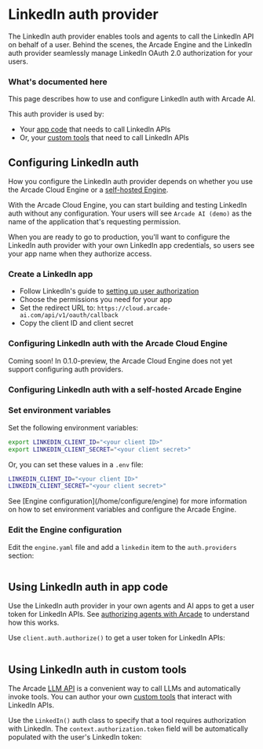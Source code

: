 # LinkedIn auth provider

The LinkedIn auth provider enables tools and agents to call the LinkedIn API on behalf of a user. Behind the scenes, the Arcade Engine and the LinkedIn auth provider seamlessly manage LinkedIn OAuth 2.0 authorization for your users.

### What's documented here

This page describes how to use and configure LinkedIn auth with Arcade AI.

This auth provider is used by:

- Your [app code](#using-linkedin-auth-in-your-app-code) that needs to call LinkedIn APIs
- Or, your [custom tools](#using-linkedin-auth-in-customtools) that need to call LinkedIn APIs

## Configuring LinkedIn auth

How you configure the LinkedIn auth provider depends on whether you use the Arcade Cloud Engine or a [self-hosted Engine](/home/install/overview).

With the Arcade Cloud Engine, you can start building and testing LinkedIn auth without any configuration. Your users will see `Arcade AI (demo)` as the name of the application that's requesting permission.

When you are ready to go to production, you'll want to configure the LinkedIn auth provider with your own LinkedIn app credentials, so users see your app name when they authorize access.

### Create a LinkedIn app

- Follow LinkedIn's guide to [setting up user authorization](https://learn.microsoft.com/en-us/linkedin/shared/authentication/authentication)
- Choose the permissions you need for your app
- Set the redirect URL to: `https://cloud.arcade-ai.com/api/v1/oauth/callback`
- Copy the client ID and client secret

### Configuring LinkedIn auth with the Arcade Cloud Engine

<Warning type="warning" emoji="⚠️">
  Coming soon! In 0.1.0-preview, the Arcade Cloud Engine does not yet support
  configuring auth providers.
</Warning>

### Configuring LinkedIn auth with a self-hosted Arcade Engine

<Steps>

### Set environment variables

Set the following environment variables:

```bash
export LINKEDIN_CLIENT_ID="<your client ID>"
export LINKEDIN_CLIENT_SECRET="<your client secret>"
```

Or, you can set these values in a `.env` file:

```bash
LINKEDIN_CLIENT_ID="<your client ID>"
LINKEDIN_CLIENT_SECRET="<your client secret>"
```

<Tip>
  See [Engine configuration](/home/configure/engine) for more information on how
  to set environment variables and configure the Arcade Engine.
</Tip>

### Edit the Engine configuration

Edit the `engine.yaml` file and add a `linkedin` item to the `auth.providers` section:

```yaml file=<rootDir>/examples/code/integrations/linkedin/config_provider.engine.yaml {3-5}

```

</Steps>

## Using LinkedIn auth in app code

Use the LinkedIn auth provider in your own agents and AI apps to get a user token for LinkedIn APIs. See [authorizing agents with Arcade](/home/how-arcade-helps) to understand how this works.

Use `client.auth.authorize()` to get a user token for LinkedIn APIs:

```python file=<rootDir>/examples/code/integrations/linkedin/custom_auth.py {8-13}

```

## Using LinkedIn auth in custom tools

The Arcade [LLM API](/home/use-tools/call-tools-with-llms) is a convenient way to call LLMs and automatically invoke tools. You can author your own [custom tools](/home/build-tools/create-a-toolkit) that interact with LinkedIn APIs.

Use the `LinkedIn()` auth class to specify that a tool requires authorization with LinkedIn. The `context.authorization.token` field will be automatically populated with the user's LinkedIn token:

```python file=<rootDir>/examples/code/integrations/linkedin/custom_tool.py {8,11-15,34}

```
